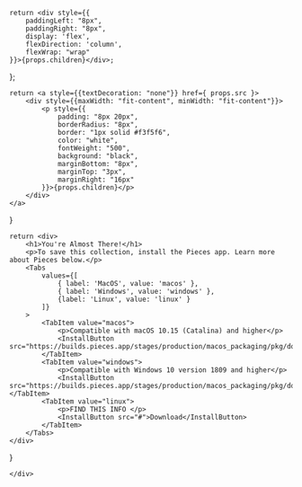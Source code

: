     return <div style={{
        paddingLeft: "8px",
        paddingRight: "8px",
        display: 'flex',
        flexDirection: 'column',
        flexWrap: "wrap"
    }}>{props.children}</div>;
};

    return <a style={{textDecoration: "none"}} href={ props.src }>
        <div style={{maxWidth: "fit-content", minWidth: "fit-content"}}>
            <p style={{
                padding: "8px 20px",
                borderRadius: "8px",
                border: "1px solid #f3f5f6",
                color: "white",
                fontWeight: "500",
                background: "black",
                marginBottom: "8px",
                marginTop: "3px",
                marginRight: "16px"
            }}>{props.children}</p>
        </div>
    </a>
}

    return <div>
        <h1>You're Almost There!</h1>
        <p>To save this collection, install the Pieces app. Learn more about Pieces below.</p>
        <Tabs
            values={[
                { label: 'MacOS', value: 'macos' },
                { label: 'Windows', value: 'windows' },
                {label: 'Linux', value: 'linux' }
            ]}
        >
            <TabItem value="macos">
                <p>Compatible with macOS 10.15 (Catalina) and higher</p>
                <InstallButton src="https://builds.pieces.app/stages/production/macos_packaging/pkg/download">Download</InstallButton>
            </TabItem>
            <TabItem value="windows">
                <p>Compatible with Windows 10 version 1809 and higher</p>
                <InstallButton src="https://builds.pieces.app/stages/production/macos_packaging/pkg/download">Download</InstallButton></TabItem>
            <TabItem value="linux">
                <p>FIND THIS INFO </p>
                <InstallButton src="#">Download</InstallButton>
            </TabItem>
        </Tabs>
    </div>
}


<GridFlexSpaceBetweenRow>
    <div>

    </div>
</GridFlexSpaceBetweenRow>